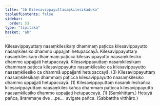 ```yaml
---
title: "56 Kilesavippayuttasaṃkilesikaduka"
tableOfContents: false
sidebar:
  order: 53
type: "tipitaka"
basket: "ab"
---
```



<DynamicBreadcrumb />

<Division number="75">

<Paragraph number="238">
Kilesavippayuttaṃ nasaṃkilesikaṃ dhammaṃ paṭicca kilesavippayutto nasaṃkilesiko dhammo uppajjati hetupaccayā. Kilesavippayuttaṃ nasaṃkilesikaṃ dhammaṃ paṭicca kilesavippayutto naasaṃkilesiko dhammo uppajjati hetupaccayā. Kilesavippayuttaṃ nasaṃkilesikaṃ dhammaṃ paṭicca kilesavippayutto nasaṃkilesiko ca kilesavippayutto naasaṃkilesiko ca dhammā uppajjanti hetupaccayā. (3)
</Paragraph>

<Paragraph number="239">
Kilesavippayuttaṃ naasaṃkilesikaṃ dhammaṃ paṭicca kilesavippayutto naasaṃkilesiko dhammo uppajjati hetupaccayā. (1)
</Paragraph>

<Paragraph number="240">
Kilesavippayuttaṃ nasaṃkilesikañca kilesavippayuttaṃ naasaṃkilesikañca dhammaṃ paṭicca kilesavippayutto naasaṃkilesiko dhammo uppajjati hetupaccayā. (1) (Saṃkhittaṃ.)
</Paragraph>

<Paragraph number="241">
Hetuyā pañca, ārammaṇe dve …pe…  avigate pañca. (Sabbattha vitthāro.)
</Paragraph>
</Division>